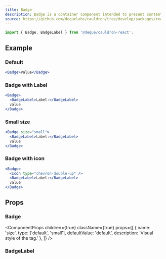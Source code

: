 ```yaml
---
title: Badge
description: Badge is a container component intended to present content with an optional leading icon with a text label.
source: https://github.com/dequelabs/cauldron/tree/develop/packages/react/src/components/Badge/index.tsx
---
```



```js
import { Badge, BadgeLabel } from '@deque/cauldron-react';
```

## Example

### Default

```jsx example
<Badge>Value</Badge>
```

### Badge with Label

```jsx example
<Badge>
  <BadgeLabel>Label:</BadgeLabel>
  value
</Badge>
```

### Small size

```jsx example
<Badge size="small">
  <BadgeLabel>Label:</BadgeLabel>
  value
</Badge>
```

### Badge with icon

```jsx example
<Badge>
  <Icon type="chevron-double-up" />
  <BadgeLabel>Label:</BadgeLabel>
  value
</Badge>
```

## Props

### Badge

<ComponentProps
  children={true}
  className={true}
  props={[
    {
      name: 'size',
      type: ['default', 'small'],
      defaultValue: 'default',
      description: 'Visual style of the tag.'
    },
  ]}
/>

### BadgeLabel

<ComponentProps children={true} className={true} />
